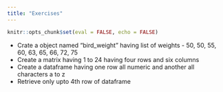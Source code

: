 ```yaml
---
title: "Exercises"
---
```


```r
knitr::opts_chunk$set(eval = FALSE, echo = FALSE)
```

* Crate a object named "bird_weight" having list of weights - 50, 50, 55, 60, 63, 65, 66, 72, 75
* Create a matrix having 1 to 24 having four rows and six columns
* Create a dataframe having one row all numeric and another all characters a to z
* Retrieve only upto 4th row of dataframe